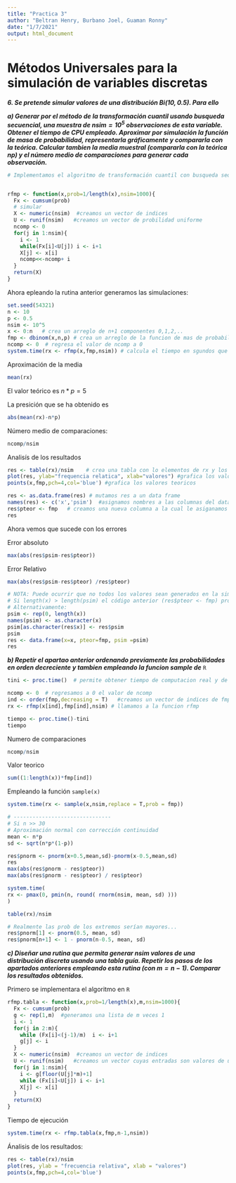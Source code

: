 ```yaml
---
title: "Practica 3"
author: "Beltran Henry, Burbano Joel, Guaman Ronny"
date: "1/7/2021"
output: html_document
---
```

# Métodos Universales para la simulación de variables discretas

***6. Se pretende simular valores de una distribución $Bi(10,0.5)$. Para ello***

  ***a) Generar por el método de la transformación cuantil usando busqueda secuencial, una muestra de $nsim=10^5$ observaciones de esta variable. Obtener el tiempo de CPU empleado. Aproximar por simulación la función de masa de probabilidad,  representarla gráficamente y compararla con la teórica. Calcular tambien la media muestral (compararla con la teórica $np$) y el número medio de comparaciones para generar cada observación.***
  
```r
# Implementamos el algoritmo de transformación cuantil con busqueda sequencial.


rfmp <- function(x,prob=1/length(x),nsim=1000){
  Fx <- cumsum(prob)
  # simular
  X <- numeric(nsim)  #creamos un vector de indices
  U <- runif(nsim)   #creamos un vector de probilidad uniforme
  ncomp <- 0 
  for(j in 1:nsim){
    i <- 1
    while(Fx[i]<U[j]) i <- i+1
    X[j] <- x[i]
    ncomp<<-ncomp+ i
  }
  return(X)
}
```

Ahora epleando la rutina anterior generamos las simulaciones:

```r
set.seed(54321)
n <- 10
p <- 0.5
nsim <- 10^5
x <- 0:n   # crea un arreglo de n+1 componentes 0,1,2,..
fmp <- dbinom(x,n,p) # crea un arreglo de la funcion de mas de probabilidad
ncomp <- 0  # regresa el valor de ncomp a 0
system.time(rx <- rfmp(x,fmp,nsim)) # calcula el tiempo en sgundos que toma ejecutar una expresion(en este caso rfmp)

```

Aproximación de la media 

```r
mean(rx)
```

El valor teórico es $n*p=5$

La presición que se ha obtenido es 

```r
abs(mean(rx)-n*p)
```

Número medio de comparaciones:

```r
ncomp/nsim
```

Analisís de los resultados 

```r
res <- table(rx)/nsim    # crea una tabla con lo elementos de rx y los divide para nsim
plot(res, ylab="frequencia relatica", xlab="valores") #grafica los valores simulados
points(x,fmp,pch=4,col='blue') #grafica los valores teoricos
```

```r
res <- as.data.frame(res) # mutamos res a un data frame
names(res) <- c('x','psim')  #asignamos nombres a las columnas del data frame
res$pteor <- fmp   # creamos una nueva columna a la cual le asiganamos los valores de fmp
res
```

Ahora vemos que sucede con los errores

Error absoluto

```r
max(abs(res$psim-res$pteor))
```

Error Relativo

```r
max(abs(res$psim-res$pteor) /res$pteor)
```

```r
# NOTA: Puede ocurrir que no todos los valores sean generados en la simulación
# Si length(x) > length(psim) el código anterior (res$pteor <- fmp) producirá un error
# Alternativamente:
psim <- rep(0, length(x))
names(psim) <- as.character(x)
psim[as.character(res$x)] <- res$psim
psim
res <- data.frame(x=x, pteor=fmp, psim =psim)
res

```

  ***b) Repetir el apartao anterior ordenando previamente las probabilidades en orden decreciente y tambien empleando la funcion sample de*** ``R``
  
```r
tini <- proc.time()  # permite obtener tiempo de computacion real y de CPU

ncomp <- 0  # regresamos a 0 el valor de ncomp
ind <- order(fmp,decreasing = T)   #creamos un vector de indices de fmp ordenada de manera decrciente
rx <- rfmp(x[ind],fmp[ind],nsim) # llamamos a la funcion rfmp

tiempo <- proc.time()-tini
tiempo 
```

Numero de comparaciones 

```r
ncomp/nsim
```

Valor teorico

```r
sum((1:length(x))*fmp[ind])
```

Empleando la función ``sample(x)``

```r
system.time(rx <- sample(x,nsim,replace = T,prob = fmp))
```

```r
# -------------------------------
# Si n >> 30
# Aproximación normal con corrección continuidad
mean <- n*p
sd <- sqrt(n*p*(1-p))

res$pnorm <- pnorm(x+0.5,mean,sd)-pnorm(x-0.5,mean,sd)
res
max(abs(res$pnorm - res$pteor))
max(abs(res$pnorm - res$pteor) / res$pteor)

system.time(
rx <- pmax(0, pmin(n, round( rnorm(nsim, mean, sd) )))
)

table(rx)/nsim
```

```r
# Realmente las prob de los extremos serían mayores...
res$pnorm[1] <- pnorm(0.5, mean, sd)
res$pnorm[n+1] <- 1 - pnorm(n-0.5, mean, sd)
```

  ***c) Diseñar una rutina que permita generar $nsim$ valores de una distribución discreta usando una tabla guía. Repetir los pasos de los apartados anteriores empleando esta rutina (con $m=n-1$). Comparar los resultados obtenidos.***

Primero se implementara el algoritmo en ``R``

```r
rfmp.tabla <- function(x,prob=1/length(x),m,nsim=1000){
  Fx <- cumsum(prob)
  g <- rep(1,m)  #generamos una lista de m veces 1
  i <- 1
  for(j in 2:m){
    while (Fx[i]<(j-1)/m)  i <- i+1
    g[j] <- i
  }
  X <- numeric(nsim)  #creamos un vector de indices
  U <- runif(nsim)   #creamos un vector cuyas entradas son valores de un distribucion uniforme
  for(j in 1:nsim){
    i <- g[floor(U[j]*m)+1]
    while (Fx[i]<U[j]) i <- i+1
    X[j] <- x[i]
  }
  return(X)
}
```

Tiempo de ejecución

```r
system.time(rx <- rfmp.tabla(x,fmp,n-1,nsim))
```

Ánalisis de los resultados:

```r
res <- table(rx)/nsim
plot(res, ylab = "frecuencia relativa", xlab = "valores")
points(x,fmp,pch=4,col='blue')
```



